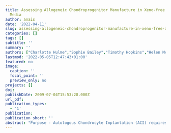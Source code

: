 ```yaml
---
title: Assessing Allogeneic Chondroprogenitor Manufacture in Xeno-free and Serum-free
  Media
author: anais
date: '2022-04-11'
slug: assessing-allogeneic-chondroprogenitor-manufacture-in-xeno-free-and-serum-free-media
categories: []
tags: []
subtitle: ''
summary: ''
authors: ["Charlotte Hulme","Sophie Bailey","Timothy Hopkins","Helen McCarthy","Ilyas Khan","Martyn Snow","Karina Wright","*SB and CHH joint first authors"]
lastmod: '2022-05-05T12:47:43+01:00'
featured: no
image:
  caption: ''
  focal_point: ''
  preview_only: no
projects: []
doi: 
publishDate: 2009-07-04T15:53:28.000Z
url_pdf:
publication_types:
  - '1'
publication: 
publication_short: ''
abstract: "Purpose - Autologous Chondrocyte Implantation (ACI) requires a cartilage harvest and a subsequent cell implantation. There is a need to move towards therapies which are less invasive for patients and more cost-effective for health service providers. Allogeneic cells are one potential solution, but in order to manufacture them, alternatives for the autologous serum currently used in ACI protocols must be sought. To future-proof this process, a move towards xeno-free and serum-free protocols is also needed. <br><br> Methods and Materials - Chondroprogenitors were isolated from full depth human knee cartilage using selective adhesion to fibronectin and cryopreserved at passage 2-3 prior to use in these experiments. One ‘healthy’ cadaveric donor (a 22yo with no history of osteoarthritis/injury) and n=3 arthroplasty donors (mean 72yo) were included. Two xeno-free and serum-free GMP compliant culture media were tested for chondroprogenitors expanded on vitronectin (StemMacs MSC Expansion (media A; Miltenyi Biotech) and StemPro MSC Expansion (media B; Gibco)) cf. standard culture in DMEM/F12 with foetal bovine serum (FBS). Growth kinetics, immunoprofiling, gene expression analysis (RT-PCR) (n=4 donors) and chondrogenic analyses (n=2 donors) were performed for chondroprogenitors grown over passages 3 and 4. <br><br> Results - Chondroprogenitor manufacture in xeno-free and serum-free media does not significantly impact on their growth kinetics (population doubling level), immunoprofile (CD90, 73, 105, 44, 49c, 151, 29, 19, 34, 45, 49b, 14, 49a, 39 and HLA-DR) and, crucially, chondrogenic potential (GAG/DNA content), compared to FBS supplemented cultures. When expressed relative to FBS cultures, SOX-9 was significantly higher in media A cf. media B at passage 3. No other differences were found between expression levels in media A cf. B for any of the other genes tested (COLII, ACAN, COLX and ALK-1). <br><br> Conclusion - Our preliminary data suggests that xeno-free and serum-free media can be used to manufacture allogeneic chondroprogenitors without negatively altering their growth or phenotype."
---
```

